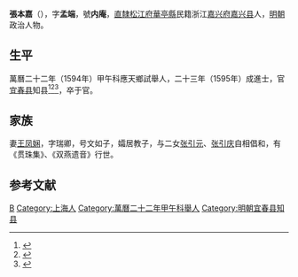{{Otheruses|other=名为张孟端的其他人物|张孟端}}

'''張本嘉'''（{{bd|？||？|catIdx=}}），字'''孟端'''，號'''内庵'''，[[南直隸|直隸]][[松江府|松江府]][[華亭縣|華亭縣]]民籍浙江[[嘉兴府|嘉兴府]][[嘉兴县|嘉兴县]]人，[[明朝|明朝]]政治人物。

== 生平 ==
萬曆二十二年（1594年）甲午科應天鄉試舉人，二十三年（1595年）成進士，官[[宜春县|宜春县]]知县<ref>{{Cite book|title=《皇明贡举考》卷五|last=（明）[[张朝瑞|张朝瑞]]|first=|publisher=《续修四库全书》史部第828册|year=|isbn=|location=|pages=}}</ref><ref>{{Cite book|title=贡举志五种 上|last=鲁小俊，江俊伟著|first=|publisher=武汉：武汉大学出版社|year=2009|isbn=978-7-307-07043-1|location=|pages=}}</ref><ref>{{Cite book|title=近代中国史料丛刊续辑 785-790 明清进士题名录索引 1-6|last=朱保炯，谢沛霖|first=|publisher=文海出版社|year=1981|isbn=|location=台湾}}</ref>，卒于官。

== 家族 ==
妻[[王凤娴|王凤娴]]，字瑞卿，号文如子，孀居教子，与二女[[张引元|张引元]]、[[张引庆|张引庆]]自相倡和，有《贯珠集》、《双燕遗音》行世。

==参考文献==
{{reflist}}

{{萬曆二十三年乙未科殿試金榜}}

{{Authority control}}

{{DEFAULTSORT:Zhang张}}
[[Category:张姓|B]]
[[Category:上海人|Category:上海人]]
[[Category:萬曆二十二年甲午科舉人|Category:萬曆二十二年甲午科舉人]]
[[Category:明朝宜春县知县|Category:明朝宜春县知县]]